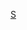 {{Routemap
|title = 斯特拉福德站
|navbar = 斯特拉福德站RDT
|map =
~~'''{{站|斯特拉福德國際}}'''
u3STR3+l\uKBHFeq!~HUBa~~{{rint|london|DLR}}~~ ~~[[碼頭區輕便鐵路|DLR]] 經{{站|景寧鎮}}''
tdCONTgq\dSTRq!~PORTALr!~ldKRZo+L\v3KRZo-!~uv3STR-\c!~BHFq!~HUBe\STRq!~PORTALl\tdCONTfq\c~~{{rint|gb|rail}}~~ ~~[[1號高速鐵路]]
d\u3STRl+4!~PORTALl\utSTR+r\d
d\HUBrg-R!~*HL\dHUB-Lq\HUBlg-L!~utSTR\~~'''{{站|斯特拉福德}}'''
dCONTgq\dSTRq!~HUB-R\KBHFeq\HUB-L!~utSTR\~~{{rint|london|overground}}~~ ~~[[北倫敦線]]
dCONTgq\dSTRq!~HUB-R\BHFq\HUB-L!~umtKRZ\CONTfq~~{{rint|gb|rail}}~~ ~~{{link-en|西盎格利亞主線|West Anglia Main Line}}
dCONTgq\dSTRq!~HUB-R\BHFq\HUB-L!~umtKRZ\CONTfq~~{{rint|gb|rail}}~~ ~~[[大東部主線]]
dCONTgq\dSTRq!~HUB-R\XBHF-Rq\HUB-L!~umtKRZ\CONTfq~~{{rint|london|crossrail}}~~ ~~[[大東部主線]] 
utdCONTgq\utdSTReq!~HUB-R\uXBHF-Lq\HUB-L!~utKRZ\ulCONTfq!~utdSTRaq~~{{rint|london|central}}~~ ~~[[中央線 (倫敦地鐵)|中央線]]
udCONTgq\HUB-R!~HUBa@f-R!~uKBHFeq\d!~dHUB-Rq\HUB-L!~HUBa@f-L!~utSTR\~~{{rint|london|DLR}}~~ ~~[[碼頭區輕便鐵路|DLR]] 經{{站|波普勒}}
d\d!~HUB-R\uKBHFa\HUB-L!~utSTR\~~{{rint|london|jubilee}}~~ ~~[[銀禧線]]
d\HUBlf-R!~uSTR~L!~*LL\dHUB-Rq!~udSTR~R\HUBrf-L!~uBHF!~PORTALg\~~{{rint|london|DLR}}~~ ~~[[碼頭區輕便鐵路|DLR]] 經{{站|景寧鎮}}
uCONTf\uSTR
\uBHF~~{{rint|london|DLR}}~~'''{{站|斯特拉福德高街}}'''
\uCONTf
}}<noinclude>
{{UK-railway-routemap|[[斯特拉福德站]]}}
[[Category:英國鐵路車站RDT|S]]
</noinclude>